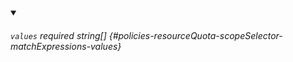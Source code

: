 
<details className="config-field" data-expandable="false" open>
<summary>

###### `values` <span className="config-field-required" data-required="false">required</span> <span className="config-field-type">string[]</span> <span className="config-field-default"></span> <span className="config-field-enum"></span> {#policies-resourceQuota-scopeSelector-matchExpressions-values}



</summary>



</details>
